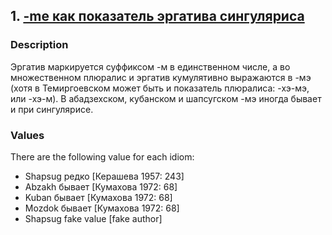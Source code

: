 ## 1. <a href = 'https://agricolamz.github.io/The_Circassian_Isoglosses_Database/1.html'>-me как показатель эргатива сингуляриса</a>
### Description

Эргатив маркируется суффиксом -м в единственном числе, а во множественном плюралис и эргатив кумулятивно выражаются в -мэ (хотя в Темиргоевском может быть и показатель плюралиса: -хэ-мэ, или -хэ-м). В абадзехском, кубанском и шапсугском -мэ иногда бывает и при сингулярисе.


### Values
There are the following value for each idiom:

* Shapsug редко [Керашева 1957: 243]
* Abzakh бывает [Кумахова 1972: 68]
* Kuban бывает [Кумахова 1972: 68]
* Mozdok бывает [Кумахова 1972: 68]
* Shapsug fake value [fake author]

